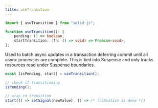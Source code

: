 ```yaml
---
title: useTransition
---
```


```ts
import { useTransition } from "solid-js";

function useTransition(): [
	pending: () => boolean,
	startTransition: (fn: () => void) => Promise<void>,
];
```

Used to batch async updates in a transaction deferring commit until all async processes are complete. This is tied into Suspense and only tracks resources read under Suspense boundaries.

```ts
const [isPending, start] = useTransition();

// check if transitioning
isPending();

// wrap in transition
start(() => setSignal(newValue), () => /* transition is done */)
```
